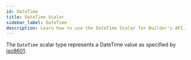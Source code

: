 ```yaml
---
id: DateTime
title: DateTime Scalar
sidebar_label: DateTime
description: Learn how to use the DateTime Scalar for Builder's API.
---
```


The `DateTime` scalar type represents a DateTime
value as specified by
[iso8601](https://en.wikipedia.org/wiki/ISO_8601).

